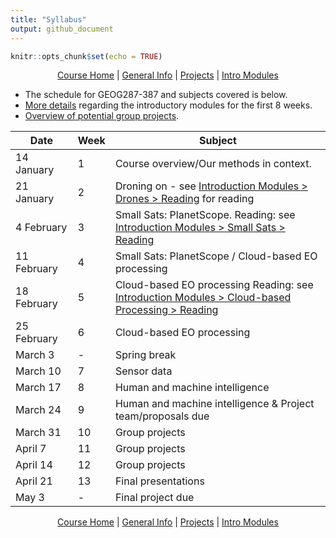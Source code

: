 ```yaml
---
title: "Syllabus"
output: github_document
---
```


```r
knitr::opts_chunk$set(echo = TRUE)
```

<center>
[Course Home](../README.md) | [General Info](general-information.md) | [Projects](projects.md) | [Intro Modules](introductory-modules.md)
</center>

- The schedule for GEOG287-387 and subjects covered is below. 
- [More details](introductory-modules.md) regarding the introductory modules for the first 8 weeks.
- [Overview of potential group projects](projects.md).


| Date 	       | Week | Subject                                         | 
|--------------|------|-------------------------------------------------|
| 14 January    | 1 | Course overview/Our methods in context.           |
| 21 January  | 2 | Droning on - see [Introduction Modules > Drones > Reading](introductory-modules.md#droning-on) for reading  |
| 4 February | 3 | Small Sats: PlanetScope. Reading: see [Introduction Modules > Small Sats > Reading](introductory-modules.md#small-sats)    |
| 11 February | 4 | Small Sats: PlanetScope / Cloud-based EO processing |
| 18 February | 5 | Cloud-based EO processing Reading: see [Introduction Modules > Cloud-based Processing > Reading](introductory-modules.md#cloud-based-processing) |
| 25 February    | 6 | Cloud-based EO processing   |
| March 3        | - | Spring break |
| March 10       | 7 | Sensor data |
| March 17       | 8 | Human and machine intelligence |
| March 24  | 9 | Human and machine intelligence & Project team/proposals due |
| March 31  | 10 | Group projects          |
| April 7  | 11 | Group projects                 |
| April 14   | 12 | Group projects                 |
| April 21  | 13 | Final presentations                 |
| May 3 | -   | Final project due             |

<center>
[Course Home](../README.md) | [General Info](general-information.md) | [Projects](projects.md) | [Intro Modules](introductory-modules.md)
</center>
